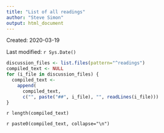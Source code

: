 ```yaml
---
title: "List of all readings"
author: "Steve Simon"
output: html_document
---
```


Created: 2020-03-19

Last modified: `r Sys.Date()`

```r
discussion_files <- list.files(pattern="^readings")
compiled_text <- NULL
for (i_file in discussion_files) {
  compiled_text <- 
    append(
      compiled_text, 
      c("", paste("##", i_file), "", readLines(i_file)))
}
```

`r length(compiled_text)`

`r paste0(compiled_text, collapse="\n")`